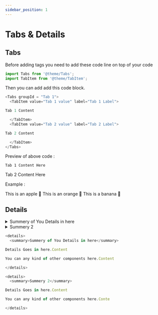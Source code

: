 ```yaml
---
sidebar_position: 1
---
```



# Tabs & Details

## Tabs

Before adding tags you need to add these code line on top of your code

````js
import Tabs from '@theme/Tabs';
import TabItem from '@theme/TabItem';
````

Then you can add add this code block.

````js
<Tabs groupId = "Tab 1">
  <TabItem value="Tab 1 value" label="Tab 1 Label">

Tab 1 Content

  </TabItem>
  <TabItem value="Tab 2 value" label="Tab 2 Label">

Tab 2 Content

  </TabItem>
</Tabs>

````

Preview of above code :

<Tabs groupId = "Tab 1">
  <TabItem value="Tab 1 value" label="Tab 1 Label">

````
Tab 1 Content Here
````

  </TabItem>
  <TabItem value="Tab 2 value" label="Tab 2 Label">

Tab 2 Content Here

  </TabItem>
</Tabs>


Example :

<Tabs>
  <TabItem value="apple" label="Apple" default>
    This is an apple 🍎
  </TabItem>
  <TabItem value="orange" label="Orange">
    This is an orange 🍊
  </TabItem>
  <TabItem value="banana" label="Banana">
    This is a banana 🍌
  </TabItem>
</Tabs>


## Details

<details>
  <summary>Summery of You Details in here</summary>

Details Goes in here.Content

You can any kind of other components here.Content

</details>

<details>
  <summary>Summery 2</summary>

Details Goes in here.Content

You can any kind of other components here.Conte

</details>

````js
<details>
  <summary>Summery of You Details in here</summary>

Details Goes in here.Content

You can any kind of other components here.Content

</details>

<details>
  <summary>Summery 2</summary>

Details Goes in here.Content

You can any kind of other components here.Conte

</details>
````